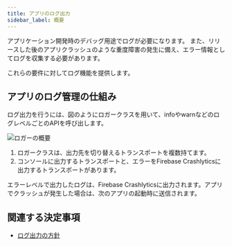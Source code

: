 ```yaml
---
title: アプリのログ出力
sidebar_label: 概要
---
```


アプリケーション開発時のデバッグ用途でログが必要になります。
また、リリースした後のアプリクラッシュのような重度障害の発生に備え、エラー情報としてログを収集する必要があります。

これらの要件に対してログ機能を提供します。

## アプリのログ管理の仕組み

ログ出力を行うには、図のようにロガークラスを用いて、infoやwarnなどのログレベルごとのAPIを呼び出します。

![ロガーの概要](log-overview.drawio.png)

1. ロガークラスは、出力先を切り替えるトランスポートを複数持てます。
2. コンソールに出力するトランスポートと、エラーをFirebase Crashlyticsに出力するトランスポートがあります。

エラーレベルで出力したログは、Firebase Crashlyticsに出力されます。アプリでクラッシュが発生した場合は、次のアプリの起動時に送信されます。

## 関連する決定事項

- [ログ出力の方針](../../decisions/adr-006-logging)
